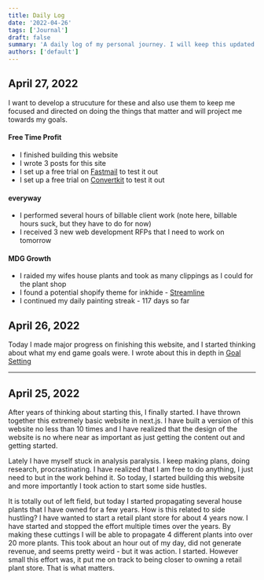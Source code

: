 ```yaml
---
title: Daily Log
date: '2022-04-26'
tags: ['Journal']
draft: false
summary: 'A daily log of my personal journey. I will keep this updated everyday with my personal moves and steps toward achieving my goals.'
authors: ['default']
---
```


## April 27, 2022
I want to develop a strucuture for these and also use them to keep me focused and directed on doing the things that matter and will project me towards my goals. 

#### Free Time Profit 

* I finished building this website
* I wrote 3 posts for this site
* I set up a free trial on [Fastmail](https://www.fastmail.com/) to test it out
* I set up a free trial on [Convertkit](https://convertkit.com) to test it out

#### everyway

* I performed several hours of billable client work (note here, billable hours suck, but they have to do for now)
* I received 3 new web development RFPs that I need to work on tomorrow

#### MDG Growth
* I raided my wifes house plants and took as many clippings as I could for the plant shop
* I found a potential shopify theme for inkhide - [Streamline](https://themes.shopify.com/themes/streamline/styles/core?surface_inter_position=1&surface_intra_position=6&surface_type=all)
* I continued my daily painting streak - 117 days so far

## April 26, 2022

Today I made major progress on finishing this website, and I started thinking about what my end game goals were. I wrote about this in depth in [Goal Setting](/blog/goal-setting)

---

## April 25, 2022

After years of thinking about starting this, I finally started. I have thrown together this extremely basic website in next.js.
I have built a version of this website no less than 10 times and I have realized that the design of the website is no where near as
important as just getting the content out and getting started.

Lately I have myself stuck in analysis paralysis. I keep making plans, doing research, procrastinating. I have realized that I am
free to do anything, I just need to but in the work behind it. So today, I started building this website and more importantly I took
action to start some side hustles.

It is totally out of left field, but today I started propagating several house plants that I have owned for a few years. How is this related
to side hustling? I have wanted to start a retail plant store for about 4 years now. I have started and stopped the effort multiple times
over the years. By making these cuttings I will be able to propagate 4 different plants into over 20 more plants. This took about an hour
out of my day, did not generate revenue, and seems pretty weird - but it was action. I started. However small this effort was, it put me on
track to being closer to owning a retail plant store. That is what matters.
